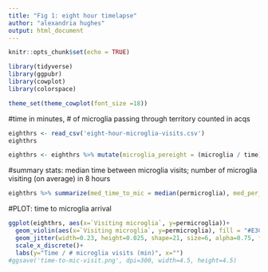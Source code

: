 ```yaml
---
title: "Fig 1: eight hour timelapse"
author: "alexandria hughes"
output: html_document
---
```


```r
knitr::opts_chunk$set(echo = TRUE)
```


```r
library(tidyverse)
library(ggpubr)
library(cowplot)
library(colorspace)
```

```r
theme_set(theme_cowplot(font_size =18))
```

#time in minutes, # of microglia passing through territory counted in acqs
```r
eighthrs <- read_csv('eight-hour-microglia-visits.csv')
eighthrs
```

```r
eighthrs <- eighthrs %>% mutate(microglia_pereight = (microglia / time)*480, permicroglia = (time/microglia), `Visiting microglia` = c(1,1,1,1,1,1,1,1,1,1,1,1,1,1,1,1,1,1,1,1,1,1)) 
```

#summary stats: median time between microglia visits; number of microglia visiting (on average) in 8 hours
```r
eighthrs %>% summarize(med_time_to_mic = median(permicroglia), med_per_eight = mean(microglia_pereight))
```

#PLOT: time to microglia arrival
```r
ggplot(eighthrs, aes(x=`Visiting microglia`, y=permicroglia))+
  geom_violin(aes(x=`Visiting microglia`, y=permicroglia), fill = "#E3C22D", color= "#777777", size=1, alpha=0.5, linetype="longdash", scale="width", trim=FALSE, draw_quantiles = c(0.25, 0.5, 0.75))+
  geom_jitter(width=0.23, height=0.025, shape=21, size=6, alpha=0.75, fill="#FFC5FF")+
  scale_x_discrete()+
  labs(y="Time / # microglia visits (min)", x="")
#ggsave('time-to-mic-visit.png', dpi=300, width=4.5, height=4.5)
```
